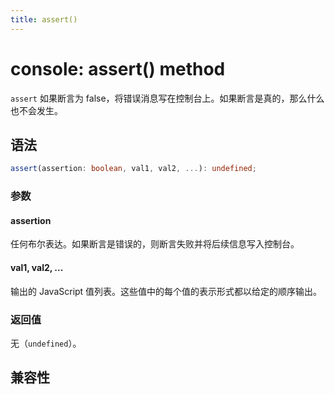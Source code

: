 ```yaml
---
title: assert()
---
```


# console: assert() method

`assert` 如果断言为 false，将错误消息写在控制台上。如果断言是真的，那么什么也不会发生。

## 语法

```ts
assert(assertion: boolean, val1, val2, ...): undefined;
```

### 参数

#### assertion

任何布尔表达。如果断言是错误的，则断言失败并将后续信息写入控制台。

#### val1, val2, ...

输出的 JavaScript 值列表。这些值中的每个值的表示形式都以给定的顺序输出。

### 返回值

无（`undefined`）。

## 兼容性


<LegacyCompatTable metadata="lynx-api/global/console/assert" />
